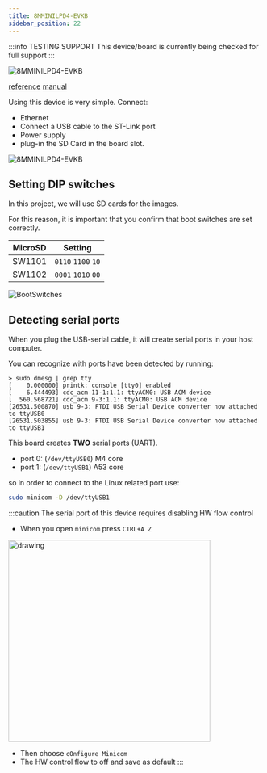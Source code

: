 ```yaml
---
title: 8MMINILPD4-EVKB
sidebar_position: 22
---
```


:::info TESTING SUPPORT
This device/board is currently being checked for full support
:::

![8MMINILPD4-EVKB](/img/iMX8MMINIEVKLPDR4_ANGLE-LR-HR.webp)

[reference](https://www.nxp.com/document/guide/get-started-with-the-i-mx-8m-mini-evk:GS-iMX-8M-Mini-EVK)
[manual](https://www.verical.com/datasheet/nxp-semiconductors-embedded-system-development-tools-8mminilpd4-evk-6195969.pdf)

Using this device is very simple. Connect:

-   Ethernet
-   Connect a USB cable to the ST-Link port
-   Power supply
-   plug-in the SD Card in the board slot.

![8MMINILPD4-EVKB](/img/8MMINILPD4-EVKB-TOP-LABELS.webp)

## Setting DIP switches

In this project, we will use SD cards for the images.

For this reason, it is important that you confirm that boot switches are set correctly.

| MicroSD |      Setting       |
| ------- | :----------------: |
| SW1101  | `0110` `1100` `10` |
| SW1102  | `0001` `1010` `00` |

![BootSwitches](/img/imx8mm-boot.png)

## Detecting serial ports

When you plug the USB-serial cable, it will create serial ports in your host computer.

You can recognize with ports have been detected by running:

```text
> sudo dmesg | grep tty
[    0.000000] printk: console [tty0] enabled
[    6.444493] cdc_acm 11-1:1.1: ttyACM0: USB ACM device
[  560.568721] cdc_acm 9-3:1.1: ttyACM0: USB ACM device
[26531.500870] usb 9-3: FTDI USB Serial Device converter now attached to ttyUSB0
[26531.503855] usb 9-3: FTDI USB Serial Device converter now attached to ttyUSB1
```

This board creates **TWO** serial ports (UART).

- port 0: (`/dev/ttyUSB0`) M4 core
- port 1: (`/dev/ttyUSB1`) A53 core

so in order to connect to the Linux related port use:

```bash
sudo minicom -D /dev/ttyUSB1
```

:::caution
The serial port of this device requires disabling HW flow control

- When you open `minicom` press `CTRL+A Z`
<img src="/img/minicom.png" alt="drawing" width="400"/>

- Then choose `cOnfigure Minicom`
- The HW control flow to off and save as default
:::
